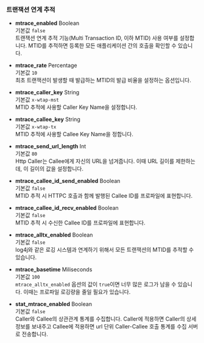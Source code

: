 ### 트랜잭션 연계 추적

* **mtrace_enabled** <span class='type'>Boolean</span><br/>
기본값 `false`<br/>트랜잭션 연계 추적 기능(Multi Transaction ID, 이하 MTID) 사용 여부를 설정합니다. MTID를 추적하면 등록한 모든 애플리케이션 간의 호출을 확인할 수 있습니다.

* **mtrace_rate** <span class='type'>Percentage</span><br/>
기본값 `10`<br/>최초 트랜잭션이 발생할 때 발급하는 MTID의 발급 비율을 설정하는 옵션입니다.

* **mtrace_caller_key** <span class='type'>String</span><br/>
기본값 `x-wtap-mst`<br/>MTID 추적에 사용할 Caller Key Name을 설정합니다.

* **mtrace_callee_key** <span class='type'>String</span><br/>
기본값 `x-wtap-tx`<br/>MTID 추적에 사용할 Callee Key Name을 정합니다.

* **mtrace_send_url_length** <span class='type'>Int</span><br/>
기본값 `80`<br/>Http Caller는 Callee에게 자신의 URL을 넘겨줍니다. 이때 URL 길이를 제한하는데, 이 길이의 값을 설정합니다.

* **mtrace_callee_id_send_enabled** <span class='type'>Boolean</span><br/>
기본값 `false`<br/>MTID 추적 시 HTTPC 호출과 함께 발행된 Callee ID를 프로파일에 표현합니다.

* **mtrace_callee_id_recv_enabled** <span class='type'>Boolean</span><br/>
기본값 `false`<br/>MTID 추적 시 수신한 Callee ID를 프로파일에 표현합니다.

* **mtrace_alltx_enabled** <span class='type'>Boolean</span><br/>
기본값 `false`<br/>log4j와 같은 로깅 시스템과 연계하기 위해서 모든 트랜잭션의 MTID를 추적할 수 있습니다.

* **mtrace_basetime** <span class='type'>Miliseconds</span><br/>
기본값 `100`<br/>`mtrace_alltx_enabled` 옵션의 값이 `true`이면 너무 많은 로그가 남을 수 있습니다. 이때는 프로파일 로깅량을 줄일 필요가 있습니다.

* **stat_mtrace_enabled** <span class='type'>Boolean</span><br/>
기본값 `false`<br/>Caller와 Callee의 상관관계 통계를 수집합니다. Caller에 적용하면 Caller의 상세 정보를 보내주고 Callee에 적용하면 url 단위 Caller-Callee 호출 통계를 수집 서버로 전송합니다.